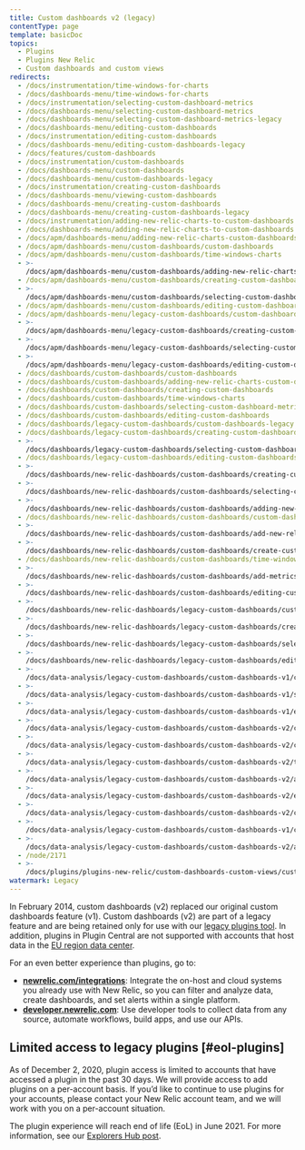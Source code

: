 ```yaml
---
title: Custom dashboards v2 (legacy)
contentType: page
template: basicDoc
topics:
  - Plugins
  - Plugins New Relic
  - Custom dashboards and custom views
redirects:
  - /docs/instrumentation/time-windows-for-charts
  - /docs/dashboards-menu/time-windows-for-charts
  - /docs/instrumentation/selecting-custom-dashboard-metrics
  - /docs/dashboards-menu/selecting-custom-dashboard-metrics
  - /docs/dashboards-menu/selecting-custom-dashboard-metrics-legacy
  - /docs/dashboards-menu/editing-custom-dashboards
  - /docs/instrumentation/editing-custom-dashboards
  - /docs/dashboards-menu/editing-custom-dashboards-legacy
  - /docs/features/custom-dashboards
  - /docs/instrumentation/custom-dashboards
  - /docs/dashboards-menu/custom-dashboards
  - /docs/dashboards-menu/custom-dashboards-legacy
  - /docs/instrumentation/creating-custom-dashboards
  - /docs/dashboards-menu/viewing-custom-dashboards
  - /docs/dashboards-menu/creating-custom-dashboards
  - /docs/dashboards-menu/creating-custom-dashboards-legacy
  - /docs/instrumentation/adding-new-relic-charts-to-custom-dashboards
  - /docs/dashboards-menu/adding-new-relic-charts-to-custom-dashboards
  - /docs/apm/dashboards-menu/adding-new-relic-charts-custom-dashboards
  - /docs/apm/dashboards-menu/custom-dashboards/custom-dashboards
  - /docs/apm/dashboards-menu/custom-dashboards/time-windows-charts
  - >-
    /docs/apm/dashboards-menu/custom-dashboards/adding-new-relic-charts-custom-dashboards
  - /docs/apm/dashboards-menu/custom-dashboards/creating-custom-dashboards
  - >-
    /docs/apm/dashboards-menu/custom-dashboards/selecting-custom-dashboard-metrics
  - /docs/apm/dashboards-menu/custom-dashboards/editing-custom-dashboards
  - /docs/apm/dashboards-menu/legacy-custom-dashboards/custom-dashboards-legacy
  - >-
    /docs/apm/dashboards-menu/legacy-custom-dashboards/creating-custom-dashboards-legacy
  - >-
    /docs/apm/dashboards-menu/legacy-custom-dashboards/selecting-custom-dashboard-metrics-legacy
  - >-
    /docs/apm/dashboards-menu/legacy-custom-dashboards/editing-custom-dashboards-legacy
  - /docs/dashboards/custom-dashboards/custom-dashboards
  - /docs/dashboards/custom-dashboards/adding-new-relic-charts-custom-dashboards
  - /docs/dashboards/custom-dashboards/creating-custom-dashboards
  - /docs/dashboards/custom-dashboards/time-windows-charts
  - /docs/dashboards/custom-dashboards/selecting-custom-dashboard-metrics
  - /docs/dashboards/custom-dashboards/editing-custom-dashboards
  - /docs/dashboards/legacy-custom-dashboards/custom-dashboards-legacy
  - /docs/dashboards/legacy-custom-dashboards/creating-custom-dashboards-legacy
  - >-
    /docs/dashboards/legacy-custom-dashboards/selecting-custom-dashboard-metrics-legacy
  - /docs/dashboards/legacy-custom-dashboards/editing-custom-dashboards-legacy
  - >-
    /docs/dashboards/new-relic-dashboards/custom-dashboards/creating-custom-dashboards
  - >-
    /docs/dashboards/new-relic-dashboards/custom-dashboards/selecting-custom-dashboard-metrics
  - >-
    /docs/dashboards/new-relic-dashboards/custom-dashboards/adding-new-relic-charts-custom-dashboards
  - /docs/dashboards/new-relic-dashboards/custom-dashboards/custom-dashboards
  - >-
    /docs/dashboards/new-relic-dashboards/custom-dashboards/add-new-relic-charts-custom-dashboards
  - >-
    /docs/dashboards/new-relic-dashboards/custom-dashboards/create-custom-dashboards
  - /docs/dashboards/new-relic-dashboards/custom-dashboards/time-windows-charts
  - >-
    /docs/dashboards/new-relic-dashboards/custom-dashboards/add-metrics-custom-dashboards
  - >-
    /docs/dashboards/new-relic-dashboards/custom-dashboards/editing-custom-dashboards
  - >-
    /docs/dashboards/new-relic-dashboards/legacy-custom-dashboards/custom-dashboards-legacy
  - >-
    /docs/dashboards/new-relic-dashboards/legacy-custom-dashboards/creating-custom-dashboards-legacy
  - >-
    /docs/dashboards/new-relic-dashboards/legacy-custom-dashboards/selecting-custom-dashboard-metrics-legacy
  - >-
    /docs/dashboards/new-relic-dashboards/legacy-custom-dashboards/editing-custom-dashboards-legacy
  - >-
    /docs/data-analysis/legacy-custom-dashboards/custom-dashboards-v1/creating-custom-dashboards-v1-legacy
  - >-
    /docs/data-analysis/legacy-custom-dashboards/custom-dashboards-v1/selecting-custom-dashboard-metrics-v1-legacy
  - >-
    /docs/data-analysis/legacy-custom-dashboards/custom-dashboards-v1/editing-custom-dashboards-v1-legacy
  - >-
    /docs/data-analysis/legacy-custom-dashboards/custom-dashboards-v2/custom-dashboards-legacy
  - >-
    /docs/data-analysis/legacy-custom-dashboards/custom-dashboards-v2/create-custom-dashboards
  - >-
    /docs/data-analysis/legacy-custom-dashboards/custom-dashboards-v2/time-windows-charts
  - >-
    /docs/data-analysis/legacy-custom-dashboards/custom-dashboards-v2/add-metric-timeslice-data-custom-dashboards
  - >-
    /docs/data-analysis/legacy-custom-dashboards/custom-dashboards-v2/editing-custom-dashboards
  - >-
    /docs/data-analysis/legacy-custom-dashboards/custom-dashboards-v2/custom-dashboards-v2-legacy
  - >-
    /docs/data-analysis/legacy-custom-dashboards/custom-dashboards-v1/custom-dashboards-v1-legacy
  - >-
    /docs/data-analysis/legacy-custom-dashboards/custom-dashboards-v2/add-new-relic-charts-custom-dashboards
  - /node/2171
  - >-
    /docs/plugins/plugins-new-relic/custom-dashboards-custom-views/custom-dashboards-v1-legacy
watermark: Legacy
---
```


In February 2014, custom dashboards (v2) replaced our original custom dashboards feature (v1). Custom dashboards (v2) are part of a legacy feature and are being retained only for use with our [legacy plugins tool](#eol-plugins). In addition, plugins in Plugin Central are not supported with accounts that host data in the [EU region data center](/docs/using-new-relic/welcome-new-relic/getting-started/introduction-eu-region-data-center).

<Callout variant="important">
  For an even better experience than plugins, go to:

  * [**newrelic.com/integrations**](https://newrelic.com/integrations): Integrate the on-host and cloud systems you already use with New Relic, so you can filter and analyze data, create dashboards, and set alerts within a single platform.
  * [**developer.newrelic.com**](https://developer.newrelic.com): Use developer tools to collect data from any source, automate workflows, build apps, and use our APIs.
</Callout>

## Limited access to legacy plugins [#eol-plugins]

As of December 2, 2020, plugin access is limited to accounts that have accessed a plugin in the past 30 days. We will provide access to add plugins on a per-account basis. If you’d like to continue to use plugins for your accounts, please contact your New Relic account team, and we will work with you on a per-account situation.

The plugin experience will reach end of life (EoL) in June 2021. For more information, see our [Explorers Hub post](https://discuss.newrelic.com/t/first-notice-limiting-access-to-new-relic-plugins/121832).
